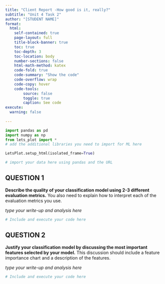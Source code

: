 ---
title: "Client Report -How good is it, really?"
subtitle: "Unit 4 Task 2"
author: "[STUDENT NAME]"
format:
  html:
    self-contained: true
    page-layout: full
    title-block-banner: true
    toc: true
    toc-depth: 3
    toc-location: body
    number-sections: false
    html-math-method: katex
    code-fold: true
    code-summary: "Show the code"
    code-overflow: wrap
    code-copy: hover
    code-tools:
        source: false
        toggle: true
        caption: See code
execute: 
  warning: false
    
---

```{python}
import pandas as pd 
import numpy as np
from lets_plot import *
# add the additional libraries you need to import for ML here

LetsPlot.setup_html(isolated_frame=True)
```


```{python}
# import your data here using pandas and the URL


```

## QUESTION 1

__Describe the quality of your classification model using 2-3 different evaluation metrics.__ You also need to explain how to interpret each of the evaluation metrics you use.  

_type your write-up and analysis here_

```{python}
# Include and execute your code here


```


## QUESTION 2

__Justify your classification model by discussing the most important features selected by your model.__ This discussion should include a feature importance chart and a description of the features.

_type your write-up and analysis here_

```{python}
# Include and execute your code here


```